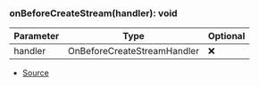 ### onBeforeCreateStream(handler): void
| Parameter | Type | Optional |
| ----------- | ----------- | ----------- |
| handler | OnBeforeCreateStreamHandler | ❌ |


- [Source](https://github.com/Androz2091/discord-player/blob/074396c/packages/discord-player/src/hooks/stream/onBeforeCreateStream.ts#L4)